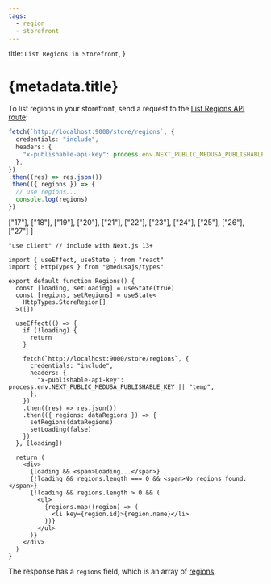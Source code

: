 ```yaml
---
tags:
  - region
  - storefront
---
```



  title: `List Regions in Storefront`,
}

# {metadata.title}

To list regions in your storefront, send a request to the [List Regions API route](!api!/store#regions_getregions):

<CodeTabs group="store-request">
  <CodeTab label="Fetch API" value="fetch">

  ```ts
  fetch(`http://localhost:9000/store/regions`, {
    credentials: "include",
    headers: {
      "x-publishable-api-key": process.env.NEXT_PUBLIC_MEDUSA_PUBLISHABLE_KEY || "temp",
    },
  })
  .then((res) => res.json())
  .then(({ regions }) => {
    // use regions...
    console.log(regions)
  })
  ```

  </CodeTab>
  <CodeTab label="React" value="react">

  ["17"], ["18"], ["19"], ["20"], ["21"], ["22"], ["23"], ["24"],
  ["25"], ["26"], ["27"]
]

  ```tsx highlights={highlights}
  "use client" // include with Next.js 13+

  import { useEffect, useState } from "react"
  import { HttpTypes } from "@medusajs/types"

  export default function Regions() {
    const [loading, setLoading] = useState(true)
    const [regions, setRegions] = useState<
      HttpTypes.StoreRegion[]
    >([])

    useEffect(() => {
      if (!loading) {
        return 
      }

      fetch(`http://localhost:9000/store/regions`, {
        credentials: "include",
        headers: {
          "x-publishable-api-key": process.env.NEXT_PUBLIC_MEDUSA_PUBLISHABLE_KEY || "temp",
        },
      })
      .then((res) => res.json())
      .then(({ regions: dataRegions }) => {
        setRegions(dataRegions)
        setLoading(false)
      })
    }, [loading])

    return (
      <div>
        {loading && <span>Loading...</span>}
        {!loading && regions.length === 0 && <span>No regions found.</span>}
        {!loading && regions.length > 0 && (
          <ul>
            {regions.map((region) => (
              <li key={region.id}>{region.name}</li>
            ))}
          </ul>
        )}
      </div>
    )
  }
  ```

  </CodeTab>
</CodeTabs>

The response has a `regions` field, which is an array of [regions](!api!/store#regions_region_schema).
